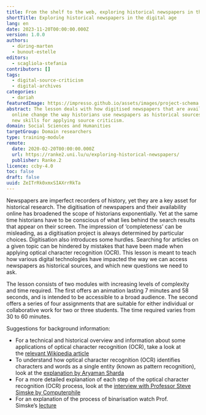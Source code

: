```yaml
---
title: From the shelf to the web, exploring historical newspapers in the digital age
shortTitle: Exploring historical newspapers in the digital age
lang: en
date: 2023-11-20T00:00:00.000Z
version: 1.0.0
authors:
  - düring-marten
  - bunout-estelle
editors:
  - scagliola-stefania
contributors: []
tags:
  - digital-source-criticism
  - digital-archives
categories:
  - dariah
featuredImage: https://impresso.github.io/assets/images/project-schema.jpg
abstract: The lesson deals with how digitised newspapers that are available
  online change the way historians use newspapers as historical sources, and ask
  new skills for applying source criticism.
domain: Social Sciences and Humanities
targetGroup: Domain researchers
type: training-module
remote:
  date: 2020-02-20T00:00:00.000Z
  url: https://ranke2.uni.lu/u/exploring-historical-newspapers/
  publisher: Ranke.2
licence: ccby-4.0
toc: false
draft: false
uuid: ZeITrRk0xmxSIAXrrRkTa
---
```

Newspapers are imperfect recorders of history, yet they are a key asset for historical research. The digitisation of newspapers and their availability online has broadened the scope of historians exponentially. Yet at the same time historians have to be conscious of what lies behind the search results that appear on their screen. The impression of ‘completeness’ can be misleading, as a digitisation project is always determined by particular choices. Digitisation also introduces some hurdles. Searching for articles on a given topic can be hindered by mistakes that have been made when applying optical character recognition (OCR). This lesson is meant to teach how various digital technologies have impacted the way we can access newspapers as historical sources, and which new questions we need to ask.

The lesson consists of two modules with increasing levels of complexity and time required. The first offers an animation lasting 7 minutes and 58 seconds, and is intended to be accessible to a broad audience. The second offers a series of four assignments that are suitable for either individual or collaborative work for two or three students. The time required varies from 30 to 60 minutes.

Suggestions for background information:

- For a technical and historical overview and information about some applications of optical character recognition (OCR), take a look at the [relevant Wikipedia article](https://en.wikipedia.org/wiki/Optical_character_recognition)
- To understand how optical character recognition (OCR) identifies characters and words as a single entity (known as pattern recognition), look at the [explanation by Aryaman Sharda](https://www.youtube.com/watch?v=cAkklvGE5io)
- For a more detailed explanation of each step of the optical character recognition (OCR) process, look at the [interview with Professor Steve Simske by Computerphile](https://www.youtube.com/watch?v=ZNrteLp_SvY)
- For an explanation of the process of binarisation watch Prof. Simske’s [lecture](https://youtu.be/ZNrteLp_SvY?t=149)
